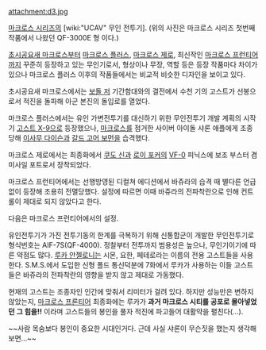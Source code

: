 attachment:d3.jpg

[[마크로스 시리즈]]의 [wiki:"UCAV" 무인 전투기].
(위의 사진은 마크로스 시리즈 첫번째 작품에서 나왔던 QF-3000E 형 이다.)

[[초시공요새 마크로스]]부터 [[마크로스 플러스]], [[마크로스 제로]], 최신작인 [[마크로스 프런티어]]까지 꾸준히 등장하고 있는 무인기로서, 형상이나 무장, 역할 등은 등장 작품마다 차이가 있으나 마크로스 플러스 이후의 작품들에서는 비교적 비슷한 디자인을 보이고 있다.

초시공요새 마크로스에서는 [[보돌 저]] 기간함대와의 결전에서 수천 기의 고스트가 선봉으로서 적진을 돌파해 아군 본진의 돌입로를 열었다.

마크로스 플러스에서는 유인 가변전투기를 대신하기 위한 무인전투기 개발 계획의 시작기 [[고스트 X-9]]으로 등장했으나, [[마크로스]]를 점거한 사이버 아이돌 샤론 애플에게 조종당해 [[이사무 다이슨]]과 [[갈드 고어 보먼]]을 습격했다.

마크로스 제로에서는 최종화에서 [[쿠도 신]]과 [[로이 포커]]의 [[VF-0]] 피닉스에 보조 부스터 겸 미사일 포트로서 장착되었다.

마크로스 프런티어에서는 선행방영된 디컬쳐 에디션에서 바쥬라의 습격 때 별다른 언급 없이 등장해 조용히 전멸당했다. 설정에 따르면 이때 바쥬라의 전파착란으로 인해 컨트롤이 제대로 되지 않았다고 한다.

다음은 마크로스 프런티어에서의 설정.

유인전투기가 가진 전투기동의 한계를 극복하기 위해 신통합군이 개발한 무인전투기로 형식번호는 AIF-7S(QF-4000). 정찰부터 전투까지 범용성은 높으나, 무인기이기에 따른 약점도 많다. [[루카 안젤로니]]는 시몬, 요한, 페테로라는 이름의 전용 고스트들을 사용한다. S.M.S.에서 도입한 신형 폴드 통신덕분에 7화에서 루카가 사용하는 이들 고스트들은 바쥬라의 전파착란의 영향을 받지 않고 제대로 가동했다.

현재의 고스트는 조종자인 인간에 맞춰서 리미터가 걸려 있다. 하지만 성능만은 변하지 않았는지, [[마크로스 프론티어]] 최종화에는 루카가 '''과거 마크로스 시티를 공포로 몰아넣었던 그 힘을!!''' 이라며 고스트들의 봉인을 풀자 적진에 파고들어 대활약을 펼친다(…).

~~사람 목숨보다 봉인이 중요한 시대인거다. 근데 사실 샤론이 무슨짓을 했는지 생각해보면...~~
